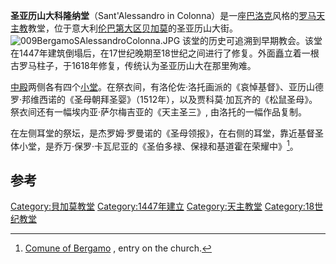 {{Multiple issues|
{{Refimprove|time=2020-08-17T05:58:21+00:00}}
{{Dead end|time=2020-08-17T05:58:52+00:00}}
}}
'''圣亚历山大科隆纳堂'''（Sant'Alessandro in Colonna）是一座[[巴洛克|巴洛克]]风格的[[罗马天主教|罗马天主教]]教堂，位于意大利[[伦巴第大区|伦巴第大区]][[贝加莫|贝加莫]]的圣亚历山大街。
[[File:009BergamoSAlessandroColonna.JPG|thumb]]
该堂的历史可追溯到早期教会。该堂在1447年建筑倒塌后，在17世纪晚期至18世纪之间进行了修复。外面矗立着一根古罗马柱子，于1618年修复，传统认为圣亚历山大在那里殉难。

[[中殿|中殿]]两侧各有四个[[小堂|小堂]]。在祭衣间，有洛伦佐·洛托画派的《哀悼基督》、亚历山德罗·邦维西诺的《圣母朝拜圣婴》（1512年），以及贾科莫·加瓦齐的《松鼠圣母》。祭衣间还有一幅埃内亚·萨尔梅吉亚的《天主圣三》, 由洛托的一幅作品复制。

在左侧耳堂的祭坛，是杰罗姆·罗曼诺的《圣母领报》，在右侧的耳堂，靠近基督圣体小堂，是乔万·保罗·卡瓦尼亚的《圣伯多禄、保禄和基道霍在荣耀中》<ref>[http://www.comune.bergamo.it/servizi/Menu/dinamica.aspx?idSezione=3780&idArea=1182&idCat=1195&ID=10457&TipoElemento=pagina Comune of Bergamo] {{Wayback|url=http://www.comune.bergamo.it/servizi/Menu/dinamica.aspx?idSezione=3780&idArea=1182&idCat=1195&ID=10457&TipoElemento=pagina |date=20141129031443 }}, entry on the church.</ref>。

==参考==
{{reflist}}
{{Coord|45|41|41.68|N|9|39|52.64|E|type:landmark_region:IT|display=title}}
[[Category:貝加莫教堂|Category:貝加莫教堂]]
[[Category:1447年建立|Category:1447年建立]]
[[Category:天主教堂|Category:天主教堂]]
[[Category:18世纪教堂|Category:18世纪教堂]]